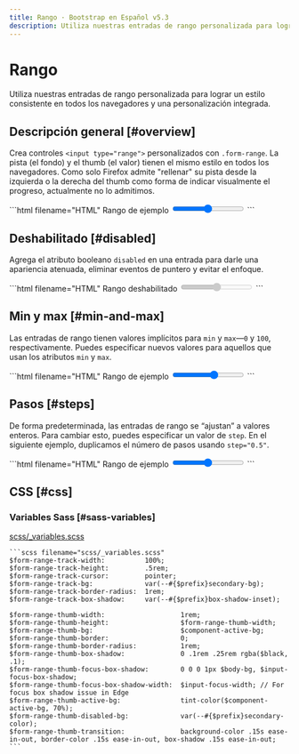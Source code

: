 ```yaml
---
title: Rango · Bootstrap en Español v5.3
description: Utiliza nuestras entradas de rango personalizada para lograr un estilo consistente en todos los navegadores y una personalización integrada.
---
```


# Rango

Utiliza nuestras entradas de rango personalizada para lograr un estilo consistente en todos los navegadores y una personalización integrada.

<MainBanner />

Descripción general [#overview]
--------------------------------

Crea controles `<input type="range">` personalizados con `.form-range`. La pista (el fondo) y el thumb (el valor) tienen el mismo estilo en todos los navegadores. Como solo Firefox admite "rellenar" su pista desde la izquierda o la derecha del thumb como forma de indicar visualmente el progreso, actualmente no lo admitimos.

<DemoIframe path="/demos/bootstrap/5.3/forms/range/overview.html">
    ```html filename="HTML"
    <label for="customRange1" class="form-label">Rango de ejemplo</label>
    <input type="range" class="form-range" id="customRange1">
    ```
</DemoIframe>

Deshabilitado [#disabled]
--------------------------

Agrega el atributo booleano `disabled` en una entrada para darle una apariencia atenuada, eliminar eventos de puntero y evitar el enfoque.

<DemoIframe path="/demos/bootstrap/5.3/forms/range/disabled.html">
    ```html filename="HTML"
    <label for="disabledRange" class="form-label">Rango deshabilitado</label>
    <input type="range" class="form-range" id="disabledRange" disabled="">
    ```
</DemoIframe>

Min y max [#min-and-max]
-------------------------

Las entradas de rango tienen valores implícitos para `min` y `max`—`0` y `100`, respectivamente. Puedes especificar nuevos valores para aquellos que usan los atributos `min` y `max`.

<DemoIframe path="/demos/bootstrap/5.3/forms/range/min-and-max.html">
    ```html filename="HTML"
    <label for="customRange2" class="form-label">Rango de ejemplo</label>
    <input type="range" class="form-range" min="0" max="5" id="customRange2">
    ```
</DemoIframe>

Pasos [#steps]
---------------

De forma predeterminada, las entradas de rango se “ajustan” a valores enteros. Para cambiar esto, puedes especificar un valor de `step`. En el siguiente ejemplo, duplicamos el número de pasos usando `step="0.5"`.

<DemoIframe path="/demos/bootstrap/5.3/forms/range/steps.html">
    ```html filename="HTML"
    <label for="customRange3" class="form-label">Rango de ejemplo</label>
    <input type="range" class="form-range" min="0" max="5" step="0.5" id="customRange3">
    ```
</DemoIframe>

CSS [#css]
-----------

<ContentSuggestion />

### Variables Sass [#sass-variables]

[scss/_variables.scss](https://github.com/twbs/bootstrap/blob/v5.3.2/scss/_variables.scss)

    ```scss filename="scss/_variables.scss"
    $form-range-track-width:          100%;
    $form-range-track-height:         .5rem;
    $form-range-track-cursor:         pointer;
    $form-range-track-bg:             var(--#{$prefix}secondary-bg);
    $form-range-track-border-radius:  1rem;
    $form-range-track-box-shadow:     var(--#{$prefix}box-shadow-inset);
    
    $form-range-thumb-width:                   1rem;
    $form-range-thumb-height:                  $form-range-thumb-width;
    $form-range-thumb-bg:                      $component-active-bg;
    $form-range-thumb-border:                  0;
    $form-range-thumb-border-radius:           1rem;
    $form-range-thumb-box-shadow:              0 .1rem .25rem rgba($black, .1);
    $form-range-thumb-focus-box-shadow:        0 0 0 1px $body-bg, $input-focus-box-shadow;
    $form-range-thumb-focus-box-shadow-width:  $input-focus-width; // For focus box shadow issue in Edge
    $form-range-thumb-active-bg:               tint-color($component-active-bg, 70%);
    $form-range-thumb-disabled-bg:             var(--#{$prefix}secondary-color);
    $form-range-thumb-transition:              background-color .15s ease-in-out, border-color .15s ease-in-out, box-shadow .15s ease-in-out;
    ```